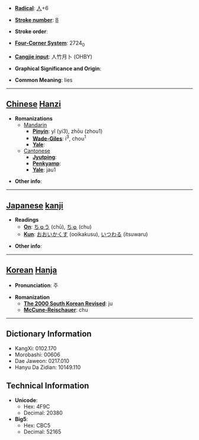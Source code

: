 * '''[[Wiktionary:Chinese radical index| Radical]]''': [[Wiktionary:Chinese radical index 人|人]]+6

* '''[[Wiktionary:Chinese total strokes index|Stroke number]]''': [[Wiktionary:Chinese total strokes index 8|8]]

* '''Stroke order''': 

* '''[[Wiktionary:Chinese four corner index|Four-Corner System]]''': 2724<sub>0</sub>

* '''[[Wiktionary:Chinese Cangjie index|Cangjie input]]''': 人竹月卜 (OHBY)

* '''Graphical Significance and Origin''': 

* '''Common Meaning''': lies

----

== [[Chinese]] [[Hanzi]] ==

* '''Romanizations'''
** [[Mandarin]]
*** '''[[Pinyin]]''': yǐ (yi3), zhōu (zhou1)
*** '''[[Wade-Giles]]''': i<sup>3</sup>, chou<sup>1</sup>
*** '''[[Yale]]''': 
**[[Cantonese]]
***'''[[Jyutping]]''':
***'''[[Penkyamp]]''': 
***'''[[Yale]]''': jau1

* '''Other info''': 

----

== [[Japanese]] [[kanji]] ==

* '''Readings'''
** '''[[On]]''': [[ちゅう]] (chū), [[ちゅ]] (chu)
** '''[[Kun]]''': [[おおいかくす]] (ooikakusu), [[いつわる]] (itsuwaru)

* '''Other info''':  

----

== [[Korean]] [[Hanja]] ==

* '''Pronunciation''': 주

* '''Romanization'''
** '''[[The 2000 South Korean Revised Romanization|The 2000 South Korean Revised]]''': ju
** '''[[McCune-Reischauer]]''': chu

----

== Dictionary Information ==

* KangXi: 0102.170
* Morobashi: 00606
* Dae Jaweon: 0217.010
* Hanyu Da Zidian: 10149.110

== Technical Information ==

* '''Unicode''':
** Hex: 4F9C
** Decimal: 20380
* '''Big5''':
** Hex: CBC5
** Decimal: 52165